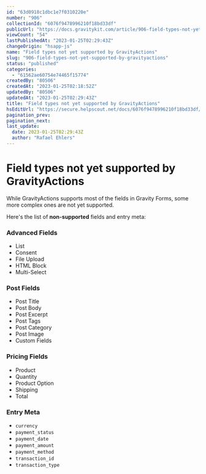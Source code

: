 ```yaml
---
id: "63d0918c1dbc1e7f0310220e"
number: "906"
collectionId: "6076f9478996210f18bd33df"
publicUrl: "https://docs.gravitykit.com/article/906-field-types-not-yet-supported-by-gravityactions"
viewCount: "54"
lastPublishedAt: "2023-01-25T02:29:43Z"
changeOrigin: "hsapp-js"
name: "Field types not yet supported by GravityActions"
slug: "906-field-types-not-yet-supported-by-gravityactions"
status: "published"
categories: 
  - "61562ae60754e74465f15774"
createdBy: "80506"
createdAt: "2023-01-25T02:18:52Z"
updatedBy: "80506"
updatedAt: "2023-01-25T02:29:43Z"
title: "Field types not yet supported by GravityActions"
hsEditUrl: "https://secure.helpscout.net/docs/6076f9478996210f18bd33df/article/63d0918c1dbc1e7f0310220e"
pagination_prev: 
pagination_next: 
last_update:
  date: 2023-01-25T02:29:43Z
  author: "Rafael Ehlers"
---
```


# Field types not yet supported by GravityActions

While GravityActions supports most of the fields in Gravity Forms, some more complex ones are not yet supported.

Here's the list of **non-supported** fields and entry meta:

### Advanced Fields

- List
- Consent
- File Upload
- HTML Block
- Multi-Select

### Post Fields

- Post Title
- Post Body
- Post Excerpt
- Post Tags
- Post Category
- Post Image
- Custom Fields

### Pricing Fields

- Product
- Quantity
- Product Option
- Shipping
- Total

### Entry Meta 

- `currency`
- `payment_status`
- `payment_date`
- `payment_amount`
- `payment_method`
- `transaction_id`
- `transaction_type`